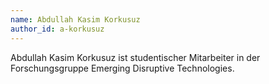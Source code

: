 ```yaml
---
name: Abdullah Kasim Korkusuz
author_id: a-korkusuz
---
```


Abdullah Kasim Korkusuz ist studentischer Mitarbeiter in der Forschungsgruppe Emerging Disruptive Technologies.
